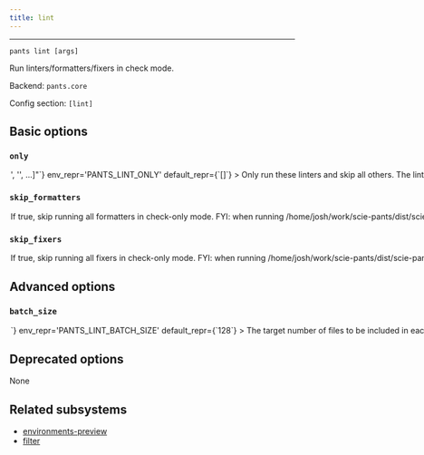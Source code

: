 ```yaml
---
title: lint
---
```



---

```
pants lint [args]
```

Run linters/formatters/fixers in check mode.

Backend: <span className="color--primary">`pants.core`</span>

Config section: <span className="color--primary">`[lint]`</span>

<span className={styles.options}>

## Basic options

### `only`

<Option
  cli_repr={`--lint-only="['<str>', '<str>', ...]"`}
  env_repr='PANTS_LINT_ONLY'
  default_repr={`[]`}
>
Only run these linters and skip all others.

The linter names are outputted at the final summary of running this goal, e.g. `flake8` and `shellcheck`. You can also run `lint --only=fake` to get a list of all activated linters.

You can repeat this option, e.g. `lint --only=flake8 --only=shellcheck` or `lint --only=['flake8', 'shellcheck']`.
</Option>

### `skip_formatters`

<Option
  cli_repr={`--[no-]lint-skip-formatters`}
  env_repr='PANTS_LINT_SKIP_FORMATTERS'
  default_repr={`False`}
>
If true, skip running all formatters in check-only mode.

FYI: when running `/home/josh/work/scie-pants/dist/scie-pants-linux-x86_64 fmt lint ::`, there should be diminishing performance benefit to using this flag. Pants attempts to reuse the results from `fmt` when running `lint` where possible.
</Option>

### `skip_fixers`

<Option
  cli_repr={`--[no-]lint-skip-fixers`}
  env_repr='PANTS_LINT_SKIP_FIXERS'
  default_repr={`False`}
>
If true, skip running all fixers in check-only mode.

FYI: when running `/home/josh/work/scie-pants/dist/scie-pants-linux-x86_64 fix lint ::`, there should be diminishing performance benefit to using this flag. Pants attempts to reuse the results from `fix` when running `lint` where possible.
</Option>

## Advanced options

### `batch_size`

<Option
  cli_repr={`--lint-batch-size=<int>`}
  env_repr='PANTS_LINT_BATCH_SIZE'
  default_repr={`128`}
>
The target number of files to be included in each linter batch.

Linter processes are batched for a few reasons:
```
1. to avoid OS argument length limits (in processes which don't support argument files)
2. to support more stable cache keys than would be possible if all files were operated on in a single batch.
3. to allow for parallelism in linter processes which don't have internal parallelism, or -- if they do support internal parallelism -- to improve scheduling behavior when multiple processes are competing for cores and so internal parallelism cannot be used perfectly.
```

In order to improve cache hit rates (see 2.), batches are created at stable boundaries, and so this value is only a "target" batch size (rather than an exact value).
</Option>

## Deprecated options

None

## Related subsystems

- [environments-preview](../subsystems/environments-preview.mdx)
- [filter](../subsystems/filter.mdx)

</span>